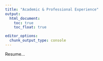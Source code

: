 ```yaml
---
title: "Academic & Professional Experience"
output: 
  html_document:
    toc: true
    toc_float: true

editor_options: 
  chunk_output_type: console
---
```


Resume...
